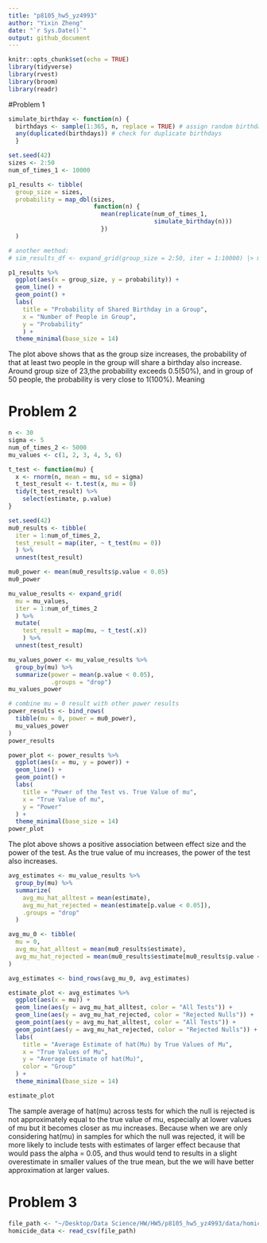 ```yaml
---
title: "p8105_hw5_yz4993"
author: "Yixin Zheng"
date: "`r Sys.Date()`"
output: github_document
---
```


```r
knitr::opts_chunk$set(echo = TRUE)
library(tidyverse)
library(rvest)
library(broom)
library(readr)
```

#Problem 1
```r
simulate_birthday <- function(n) {
  birthdays <- sample(1:365, n, replace = TRUE) # assign random birthdays
  any(duplicated(birthdays)) # check for duplicate birthdays
  }
```

```r
set.seed(42)
sizes <- 2:50
num_of_times_1 <- 10000
```

```r
p1_results <- tibble(
  group_size = sizes,
  probability = map_dbl(sizes, 
                        function(n) {
                          mean(replicate(num_of_times_1,
                                         simulate_birthday(n)))
                          })
  )

# another method:
# sim_results_df <- expand_grid(group_size = 2:50, iter = 1:10000) |> mutate(has_shared_birthday = map_lgl(group_size, simulate_birthday)) |> group_by(group_size) |> summarize(probability = mean(has_shared_birthday), .groups = "drop")
```

```r
p1_results %>%
  ggplot(aes(x = group_size, y = probability)) +
  geom_line() +
  geom_point() +
  labs(
    title = "Probability of Shared Birthday in a Group",
    x = "Number of People in Group",
    y = "Probability"
    ) +
  theme_minimal(base_size = 14)
```

The plot above shows that as the group size increases, the probability of that at least two people in the group will share a birthday also increase. Around group size of 23,the probability exceeds 0.5(50%), and in group of 50 people, the probability is very close to 1(100%). Meaning

# Problem 2
```r
n <- 30
sigma <- 5
num_of_times_2 <- 5000
mu_values <- c(1, 2, 3, 4, 5, 6)
```

```r
t_test <- function(mu) {
  x <- rnorm(n, mean = mu, sd = sigma)
  t_test_result <- t.test(x, mu = 0)
  tidy(t_test_result) %>% 
    select(estimate, p.value)
}
```

```r
set.seed(42)
mu0_results <- tibble(
  iter = 1:num_of_times_2,
  test_result = map(iter, ~ t_test(mu = 0))
  ) %>%
  unnest(test_result)
```

```r
mu0_power <- mean(mu0_results$p.value < 0.05)
mu0_power
```


```r
mu_value_results <- expand_grid(
  mu = mu_values,
  iter = 1:num_of_times_2
  ) %>%
  mutate(
    test_result = map(mu, ~ t_test(.x))
    ) %>%
  unnest(test_result)
```

```r
mu_values_power <- mu_value_results %>%
  group_by(mu) %>%
  summarize(power = mean(p.value < 0.05), 
            .groups = "drop")
mu_values_power

# combine mu = 0 result with other power results
power_results <- bind_rows(
  tibble(mu = 0, power = mu0_power),
  mu_values_power
)
power_results
```

```r
power_plot <- power_results %>%
  ggplot(aes(x = mu, y = power)) +
  geom_line() +
  geom_point() +
  labs(
    title = "Power of the Test vs. True Value of mu",
    x = "True Value of mu",
    y = "Power"
  ) +
  theme_minimal(base_size = 14)
power_plot
```
The plot above shows a positive association between effect size and the power of the test. As the true value of mu increases, the power of the test also increases.

```r
avg_estimates <- mu_value_results %>%
  group_by(mu) %>%
  summarize(
    avg_mu_hat_alltest = mean(estimate),
    avg_mu_hat_rejected = mean(estimate[p.value < 0.05]),
    .groups = "drop"
  )

avg_mu_0 <- tibble(
  mu = 0,
  avg_mu_hat_alltest = mean(mu0_results$estimate),
  avg_mu_hat_rejected = mean(mu0_results$estimate[mu0_results$p.value < 0.05])
)

avg_estimates <- bind_rows(avg_mu_0, avg_estimates)
```

```r
estimate_plot <- avg_estimates %>%
  ggplot(aes(x = mu)) +
  geom_line(aes(y = avg_mu_hat_alltest, color = "All Tests")) +
  geom_line(aes(y = avg_mu_hat_rejected, color = "Rejected Nulls")) +
  geom_point(aes(y = avg_mu_hat_alltest, color = "All Tests")) +
  geom_point(aes(y = avg_mu_hat_rejected, color = "Rejected Nulls")) +
  labs(
    title = "Average Estimate of hat(Mu) by True Values of Mu",
    x = "True Values of Mu",
    y = "Average Estimate of hat(Mu)",
    color = "Group"
  ) +
  theme_minimal(base_size = 14)

estimate_plot
```

The sample average of hat(mu) across tests for which the null is rejected is not approximately equal to the true value of mu, especially at lower values of mu but it becomes closer as mu increases.
Because when we are only considering hat(mu) in samples for which the null was rejected, it will be more likely to include tests with estimates of larger effect because that would pass the alpha = 0.05, and thus would tend to results in a slight overestimate in smaller values of the true mean, but the we will have better approximation at larger values.

# Problem 3
```r
file_path <- "~/Desktop/Data Science/HW/HW5/p8105_hw5_yz4993/data/homicide-data.csv"
homicide_data <- read_csv(file_path)
```
